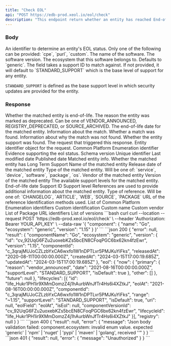 ```yaml
---
title: "Check EOL"
api: "POST https://edb-prod.xeol.io/eol/check"
description: "This endpoint return whether an entity has reached End-of-Life (EOL) status."
---
```


### Body

<ParamField body="component" type="object" required>
  An identifier to determine an entity's EOL status. Only one of the following can be provided: `cpe`, `purl`, `custom`.
  <Expandable title="properties">
    <ParamField body="name" type="string" required>
      The name of the software. 
    </ParamField>
    <ParamField body="version" type="string" required>
      The software version.
    </ParamField>
    <ParamField body="ecosystem" type="string" required>
      The ecosystem that this software belongs to. Defaults to `generic`.
    </ParamField>
  </Expandable>
</ParamField>

<ParamField body="lifecycle" type="string">
  The field takes a support ID to match against. If not provided, it will default to `STANDARD_SUPPORT` which is the base level
  of support for any entity.

  `STANDARD_SUPPORT` is defined as the base support level in which security updates are provided for the entity.
</ParamField>

### Response

<ResponseField name="eol" type="boolean">
  Whether the matched entity is end-of-life.
</ResponseField>

<ResponseField name="eol_reason" type="string">
  The reason the entity was marked as deprecated. Can be one of VENDOR_ANNOUNCED, REGISTRY_DEPRECATED, or SOURCE_ARCHIVED.
</ResponseField>

<ResponseField name="eol_date" type="string">
  The end-of-life date for the matched entity.
</ResponseField>

<ResponseField name="match" type="object">
  Information about the match.
  <Expandable title="match">
    <ResponseField name="found" type="bool">
      Whether a match was found.
    </ResponseField>
    <ResponseField name="message" type="string">
      Information about why the match was not found.
    </ResponseField>
  </Expandable>
</ResponseField>

<ResponseField name="found_support" type="boolean">
  Whether the entity support was found.
</ResponseField>


<ResponseField name="request" type="object">
  The request that triggered this response.
  <Expandable title="request">
    <ResponseField name="identifier" type="object">
      Entity identifier object for the request.
      <Expandable title="identifier">
        <ResponseField name="cpe" type="string">
          Common Platform Enumeration identifier
        </ResponseField>
      </Expandable>
    </ResponseField>
  </Expandable>
</ResponseField>

<ResponseField name="evidence" type="object">
  Evidence supporting the eol status.
  <Expandable title="evidence">
    <ResponseField name="schema_version" type="string">
      Schema version
    </ResponseField>
    <ResponseField name="id" type="string">
      Unique identifier
    </ResponseField>
    <ResponseField name="modified" type="datetime">
      Last modified date
    </ResponseField>
    <ResponseField name="published" type="datetime">
      Published date
    </ResponseField>
    <ResponseField name="entity" type="object">
      Matched entity info.
      <Expandable title="entity">
        <ResponseField name="lts" type="boolean">
          Whether the matched entity has Long Term Support
        </ResponseField>
        <ResponseField name="name" type="string">
          Name of the matched entity
        </ResponseField>
        <ResponseField name="released" type="datetime">
          Release date of the matched entity
        </ResponseField>
        <ResponseField name="type" type="string">
          Type of the matched entity. Will be one of: `service`, `device`, `software`, `package`, `os`.
        </ResponseField>
        <ResponseField name="vendor" type="string">
          Vendor of the matched entity
        </ResponseField>
        <ResponseField name="version" type="string">
          Version of the matched entity
        </ResponseField>
      </Expandable>
    </ResponseField>
    <ResponseField name="support" type="object[]">
      The available support levels for the matched entity.
      <Expandable title="support">
        <ResponseField name="eol" type="datetime">
          End-of-life date
        </ResponseField>
        <ResponseField name="id" type="string">
          Support ID
        </ResponseField>
        <ResponseField name="level" type="integer">
          Support level
        </ResponseField>
      </Expandable>
    </ResponseField>
    <ResponseField name="references" type="object[]">
      References are used to provide additional information about the matched entity.
      <Expandable title="references">
        <ResponseField name="type" type="string">
          Type of reference. Will be one of: `CHANGELOG`, `ARTICLE`, `WEB`, `SOURCE`, `PACKAGE`
        </ResponseField>
        <ResponseField name="url" type="string">
          URL of the reference
        </ResponseField>
      </Expandable>
    </ResponseField>
    <ResponseField name="identification" type="object">
      Identification methods used.
      <Expandable title="identification">
        <ResponseField name="cpes" type="string[]">
          List of Common Platform Enumeration identifiers
        </ResponseField>
        <ResponseField name="custom" type="object">
          Custom identification
          <Expandable title="custom">
            <ResponseField name="name" type="string">
              Custom name
            </ResponseField>
            <ResponseField name="vendor" type="string">
              Custom vendor
            </ResponseField>
          </Expandable>
        </ResponseField>
        <ResponseField name="purls" type="string[]">
          List of Package URL identifiers
        </ResponseField>
        <ResponseField name="versions" type="string[]">
          List of versions
        </ResponseField>
      </Expandable>
    </ResponseField>
  </Expandable>
</ResponseField>


<RequestExample>
  ```bash curl
  curl --location --request POST 'https://edb-prod.xeol.io/eol/check' \
  --header 'Authorization: Bearer YOUR_API_KEY' \
  --data-raw '{
    "component": {
        "name": "Go",
        "ecosystem": "generic",
        "version": "1.15"
    }
  }'
  ```
</RequestExample>

<ResponseExample>
  ```json 200
  {
    "error": null,
    "result": {
      "componentName": "Go",
      "ecosystem": "generic",
      "version": {
        "id": "cv_92UqG6FZu2uoxebKZs5bcEN8CFoqPGC6bx62kn4fzEwr",
        "version": "1.15",
        "componentId": "c_3qrajMUJoCZLzbYxCA6wxfo1W1nDPTLvr5PMJKuYiFks",
        "releasedAt": "2020-08-11T00:00:00.000Z",
        "createdAt": "2024-03-15T17:00:19.685Z",
        "updatedAt": "2024-03-15T17:00:19.685Z"
      },
      "eol": {
        "now": {
          "primary": {
            "reason": "vendor_announced",
            "date": "2021-08-16T00:00:00.000Z",
            "supportLevel": "STANDARD_SUPPORT",
            "isDefault": true
          },
          "other": []
        },
        "future": null
      },
      "lifecycles": [{
        "id": "life_Hukr1PH1ir9XMmDomzZ4j1hAurbWnJfTr4Hs6i4XZtkJ",
        "eolAt": "2021-08-16T00:00:00.000Z",
        "componentId": "c_3qrajMUJoCZLzbYxCA6wxfo1W1nDPTLvr5PMJKuYiFks",
        "range": "~1.15",
        "supportLevel": "STANDARD_SUPPORT",
        "isDefault": true,
        "uri": null,
        "eolField": "eolAt",
        "isEol": null,
        "componentVersionId": "cv_92UqG6FZu2uoxebKZs5bcEN8CFoqPGC6bx62kn4fzEwr",
        "lifecycleId": "life_Hukr1PH1ir9XMmDomzZ4j1hAurbWnJfTr4Hs6i4XZtkJ"
      }],
      "registry": null
    }
  }
  ```
  ```json 400
  {
    "result": null,
    "error": {
      "message": "Json body validation failed: component.ecosystem: invalid enum value. expected 'generic' | 'npm' | 'nuget' | 'pypi' | 'maven' | 'golang', received ''"
    }
  }
  ```
  ```json 401
  {
    "result": null,
    "error": {
      "message": "Unauthorized"
    }
  }
  ```
</ResponseExample>

